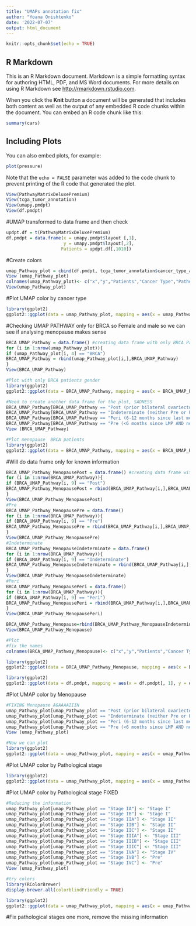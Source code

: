 ```yaml
---
title: "UMAPs annotation fix"
author: "Yoana Onishtenko"
date: '2022-07-07'
output: html_document
---
```


```r
knitr::opts_chunk$set(echo = TRUE)
```

## R Markdown

This is an R Markdown document. Markdown is a simple formatting syntax for authoring HTML, PDF, and MS Word documents. For more details on using R Markdown see <http://rmarkdown.rstudio.com>.

When you click the **Knit** button a document will be generated that includes both content as well as the output of any embedded R code chunks within the document. You can embed an R code chunk like this:

```r
summary(cars)
```

## Including Plots

You can also embed plots, for example:

```r
plot(pressure)
```

Note that the `echo = FALSE` parameter was added to the code chunk to prevent printing of the R code that generated the plot.


````r
View(PathwayMatrixDeluxePremium)
View(tcga_tumor_annotation)
View(umapy.pmdpt)
View(df.pmdpt)
````

#UMAP transformed to data frame and then check
````r
updpt.df = t(PathwayMatrixDeluxePremium)
df.pmdpt = data.frame(x = umapy.pmdpt$layout [,1],
                      y = umapy.pmdpt$layout[,2],
                     Patients = updpt.df[,1010])
````

#Create colors 
```r
umap_Pathway_plot = cbind(df.pmdpt, tcga_tumor_annotation$cancer_type_abbreviation, tcga_tumor_annotation$ajcc_pathologic_tumor_stage, tcga_tumor_annotation$clinical_stage, tcga_tumor_annotation$sample_type, tcga_tumor_annotation$gender,tcga_tumor_annotation$menopause_status)
View (umap_Pathway_plot)
colnames(umap_Pathway_plot)<- c("x","y","Patients","Cancer Type","Pathological Stage","Clinical Stage","Sample Type","Gender","Menopause Status")
View(umap_Pathway_plot)
````

#Plot UMAP color by cancer type
````r
library(ggplot2)
ggplot2::ggplot(data = umap_Pathway_plot, mapping = aes(x = umap_Pathway_plot[, 1], y = umap_Pathway_plot[, 2])) + geom_point(alpha = 0.9) + aes(color=umap_Pathway_plot$`Cancer Type`) + scale_colour_viridis_d(option = "plasma color") + ggtitle("Cancer Type all patients UMAP") + xlab("1") + ylab("2")

````

#Checking UMAP PATHWAY only for BRCA so Female and male so we can see if analysing menopause makes sense 

````r
BRCA_UMAP_Pathway = data.frame() #creating data frame with only BRCA Patients
for (i in 1:nrow(umap_Pathway_plot)){
if (umap_Pathway_plot[i, 4] == "BRCA")
BRCA_UMAP_Pathway = rbind(umap_Pathway_plot[i,],BRCA_UMAP_Pathway)
}
View(BRCA_UMAP_Pathway)

#Plot with only BRCA patients gender
library(ggplot2)
ggplot2::ggplot(data = BRCA_UMAP_Pathway, mapping = aes(x = BRCA_UMAP_Pathway[, 1], y = BRCA_UMAP_Pathway[, 2])) + geom_point(alpha = 1.5) + aes(color=BRCA_UMAP_Pathway$Gender) + scale_colour_viridis_d(option = "plasma color") + ggtitle("BRCA Patients Gender") + xlab("1") + ylab("2")

#Need to create another data frame for the plot, SADNESS
BRCA_UMAP_Pathway[BRCA_UMAP_Pathway == "Post (prior bilateral ovariectomy OR >12 mo since LMP with no prior hysterectomy)"] <- "Post"
BRCA_UMAP_Pathway[BRCA_UMAP_Pathway == "Indeterminate (neither Pre or Postmenopausal)"] <- "Indeterminate"
BRCA_UMAP_Pathway[BRCA_UMAP_Pathway == "Peri (6-12 months since last menstrual period)"] <- "Peri"
BRCA_UMAP_Pathway[BRCA_UMAP_Pathway == "Pre (<6 months since LMP AND no prior bilateral ovariectomy AND not on estrogen replacement)"] <- "Pre"
View (BRCA_UMAP_Pathway)

#Plot menopause  BRCA patients
library(ggplot2)
ggplot2::ggplot(data = BRCA_UMAP_Pathway, mapping = aes(x = BRCA_UMAP_Pathway[, 1], y = BRCA_UMAP_Pathway[, 2])) + geom_point(alpha = 1.5) + aes(color=BRCA_UMAP_Pathway$`Menopause Status`) + scale_colour_viridis_d(option = "plasma color") + ggtitle("BRCA Patients Menopause status") + xlab("1") + ylab("2")
````

#Will do data frame only for known information 
````r
BRCA_UMAP_Pathway_MenopausePost = data.frame() #creating data frame with only BRCA Patients and only known information for menopause
for (i in 1:nrow(BRCA_UMAP_Pathway)){
if (BRCA_UMAP_Pathway[i, 9] == "Post")
BRCA_UMAP_Pathway_MenopausePost = rbind(BRCA_UMAP_Pathway[i,],BRCA_UMAP_Pathway_MenopausePost)
}
View(BRCA_UMAP_Pathway_MenopausePost)
#Pre
BRCA_UMAP_Pathway_MenopausePre = data.frame() 
for (i in 1:nrow(BRCA_UMAP_Pathway)){
if (BRCA_UMAP_Pathway[i, 9] == "Pre")
BRCA_UMAP_Pathway_MenopausePre = rbind(BRCA_UMAP_Pathway[i,],BRCA_UMAP_Pathway_MenopausePre)
}
View(BRCA_UMAP_Pathway_MenopausePre)
#Indeterminate
BRCA_UMAP_Pathway_MenopauseIndeterminate = data.frame() 
for (i in 1:nrow(BRCA_UMAP_Pathway)){
if (BRCA_UMAP_Pathway[i, 9] == "Indeterminate")
BRCA_UMAP_Pathway_MenopauseIndeterminate = rbind(BRCA_UMAP_Pathway[i,],BRCA_UMAP_Pathway_MenopauseIndeterminate)
}
View(BRCA_UMAP_Pathway_MenopauseIndeterminate)
#Peri
BRCA_UMAP_Pathway_MenopausePeri = data.frame() 
for (i in 1:nrow(BRCA_UMAP_Pathway)){
if (BRCA_UMAP_Pathway[i, 9] == "Peri")
BRCA_UMAP_Pathway_MenopausePeri = rbind(BRCA_UMAP_Pathway[i,],BRCA_UMAP_Pathway_MenopausePeri)
}
View(BRCA_UMAP_Pathway_MenopausePeri)

BRCA_UMAP_Pathway_Menopause=rbind(BRCA_UMAP_Pathway_MenopauseIndeterminate,BRCA_UMAP_Pathway_MenopausePeri,BRCA_UMAP_Pathway_MenopausePost, BRCA_UMAP_Pathway_MenopausePre)
View(BRCA_UMAP_Pathway_Menopause)

#Plot
#fix the names 
colnames(BRCA_UMAP_Pathway_Menopause)<- c("x","y","Patients","Cancer Type","Pathological Stage","Clinical Stage","Sample Type","Gender","Menopause Status")

library(ggplot2)
ggplot2::ggplot(data = BRCA_UMAP_Pathway_Menopause, mapping = aes(x = BRCA_UMAP_Pathway_Menopause[, 1], y = BRCA_UMAP_Pathway_Menopause[, 2])) + geom_point(alpha = 0.9) + aes(color=BRCA_UMAP_Pathway_Menopause$`Menopause Status`) + scale_colour_viridis_d(option = "plasma color") + ggtitle("BRCA Menoopause only known info") + xlab("1") + ylab("2")
````

````r

library(ggplot2)
ggplot2::ggplot(data = df.pmdpt, mapping = aes(x = df.pmdpt[, 1], y = df.pmdpt[, 2])) + geom_point(alpha = 1.5) + aes(color=tcga_tumor_annotation$cancer_type_abbreviation) + scale_colour_viridis_d(option = "plasma color") + ggtitle("Cancer Type all patients UMAP") + xlab("1") + ylab("2")
````

#Plot UMAP color by Menopause
````r
#FIXING Menopause AGAAAAIIIN
umap_Pathway_plot[umap_Pathway_plot == "Post (prior bilateral ovariectomy OR >12 mo since LMP with no prior hysterectomy)"] <- "Post"
umap_Pathway_plot[umap_Pathway_plot == "Indeterminate (neither Pre or Postmenopausal)"] <- "Indeterminate"
umap_Pathway_plot[umap_Pathway_plot == "Peri (6-12 months since last menstrual period)"] <- "Peri"
umap_Pathway_plot[umap_Pathway_plot == "Pre (<6 months since LMP AND no prior bilateral ovariectomy AND not on estrogen replacement)"] <- "Pre"
View (umap_Pathway_plot)

#Now we can plot
library(ggplot2)
ggplot2::ggplot(data = umap_Pathway_plot, mapping = aes(x = umap_Pathway_plot[, 1], y = umap_Pathway_plot[, 2])) + geom_point(alpha = 0.9) + aes(color=umap_Pathway_plot$`Menopause Status`) + scale_colour_viridis_d(option = "plasma color") + ggtitle("Menopause all patients UMAP") + xlab("1") + ylab("2")
````

#Plot UMAP color by Pathological stage
````r
library(ggplot2)
ggplot2::ggplot(data = umap_Pathway_plot, mapping = aes(x = umap_Pathway_plot[, 1], y = umap_Pathway_plot[, 2])) + geom_point(alpha = 0.9) + aes(color=umap_Pathway_plot$`Pathological Stage`) + scale_colour_viridis_d(option = "plasma color") + ggtitle("Pathological Stage all patients UMAP") + xlab("1") + ylab("2")
````

#Plot UMAP color by Pathological stage FIXED
````r

#Reducing the information 
umap_Pathway_plot[umap_Pathway_plot == "Stage IA"] <- "Stage I"
umap_Pathway_plot[umap_Pathway_plot == "Stage IB"] <- "Stage I"
umap_Pathway_plot[umap_Pathway_plot == "Stage IIA"] <- "Stage II"
umap_Pathway_plot[umap_Pathway_plot == "Stage IIB"] <- "Stage II"
umap_Pathway_plot[umap_Pathway_plot == "Stage IIC"] <- "Stage II"
umap_Pathway_plot[umap_Pathway_plot == "Stage IIIA"] <- "Stage III"
umap_Pathway_plot[umap_Pathway_plot == "Stage IIIB"] <- "Stage III"
umap_Pathway_plot[umap_Pathway_plot == "Stage IIIC"] <- "Stage III"
umap_Pathway_plot[umap_Pathway_plot == "Stage IVA"] <- "Stage IV"
umap_Pathway_plot[umap_Pathway_plot == "Stage IVB"] <- "Pre"
umap_Pathway_plot[umap_Pathway_plot == "Stage IVC"] <- "Pre"
View (umap_Pathway_plot)

#try colors
library(RColorBrewer)
display.brewer.all(colorblindFriendly = TRUE)

library(ggplot2)
ggplot2::ggplot(data = umap_Pathway_plot, mapping = aes(x = umap_Pathway_plot[, 1], y = umap_Pathway_plot[, 2])) + geom_point(alpha = 0.9) + aes(color=umap_Pathway_plot$`Pathological Stage`) + scale_color_brewer(palette = "Dark2") + ggtitle("Pathological Stage all patients UMAP") + xlab("1") + ylab("2")
````

#Fix pathological stages one more, remove the missing information
````r
````


